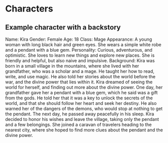 # Characters

## Example character with a backstory
Name: Kira Gender: Female Age: 18 Class: Mage Appearance: A young woman with long black hair and green eyes. She wears a simple white robe and a pendant with a blue gem. Personality: Curious, adventurous, and optimistic. She loves to learn new things and explore new places. She is friendly and helpful, but also naive and impulsive. Background: Kira was born in a small village in the mountains, where she lived with her grandfather, who was a scholar and a mage. He taught her how to read, write, and use magic. He also told her stories about the world before the war, and the divine power that lies within it. Kira dreamed of seeing the world for herself, and finding out more about the divine power. One day, her grandfather gave her a pendant with a blue gem, which he said was a gift from the gods. He told her that it was a key to unlock the secrets of the world, and that she should follow her heart and seek her destiny. He also warned her of the dangers of the demons, who would stop at nothing to get the pendant. The next day, he passed away peacefully in his sleep. Kira decided to honor his wishes and leave the village, taking only the pendant and a few belongings. She joined a caravan of travelers heading to the nearest city, where she hoped to find more clues about the pendant and the divine power.